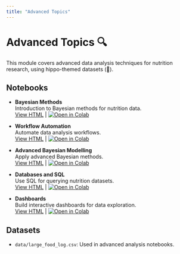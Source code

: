 ```yaml
---
title: "Advanced Topics"
---
```


# Advanced Topics 🔍

This module covers advanced data analysis techniques for nutrition research, using hippo-themed datasets (🦛).

## Notebooks

- **Bayesian Methods**  
  Introduction to Bayesian methods for nutrition data.  
  [View HTML](5.1_bayesian_methods.html) | [![Open in Colab](https://colab.research.google.com/assets/colab-badge.svg)](https://colab.research.google.com/github/ggkuhnle/data-analysis-toolkit-FNS/blob/groks-revisions/notebooks/05_advanced/5.1_bayesian_methods.ipynb)

- **Workflow Automation**  
  Automate data analysis workflows.  
  [View HTML](5.2_workflow_automation.html) | [![Open in Colab](https://colab.research.google.com/assets/colab-badge.svg)](https://colab.research.google.com/github/ggkuhnle/data-analysis-toolkit-FNS/blob/groks-revisions/notebooks/05_advanced/5.2_workflow_automation.ipynb)

- **Advanced Bayesian Modelling**  
  Apply advanced Bayesian methods.  
  [View HTML](5.3_adcanced_bayesian.html) | [![Open in Colab](https://colab.research.google.com/assets/colab-badge.svg)](https://colab.research.google.com/github/ggkuhnle/data-analysis-toolkit-FNS/blob/groks-revisions/notebooks/05_advanced/5.3_adcanced_bayesian.ipynb)

- **Databases and SQL**  
  Use SQL for querying nutrition datasets.  
  [View HTML](5.4_databases_sql.html) | [![Open in Colab](https://colab.research.google.com/assets/colab-badge.svg)](https://colab.research.google.com/github/ggkuhnle/data-analysis-toolkit-FNS/blob/groks-revisions/notebooks/05_advanced/5.4_databases_sql.ipynb)

- **Dashboards**  
  Build interactive dashboards for data exploration.  
  [View HTML](5.5_dashboards.html) | [![Open in Colab](https://colab.research.google.com/assets/colab-badge.svg)](https://colab.research.google.com/github/ggkuhnle/data-analysis-toolkit-FNS/blob/groks-revisions/notebooks/05_advanced/5.5_dashboards.ipynb)

## Datasets

- `data/large_food_log.csv`: Used in advanced analysis notebooks.